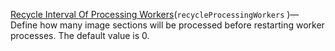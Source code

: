 [Recycle Interval Of Processing Workers](https://pro.arcgis.com/en/pro-app/latest/tool-reference/environment-settings/recycle-interval-of-processing-workers.htm)(`recycleProcessingWorkers` )—Define how many image sections will be processed before restarting worker processes. The default value is 0.
